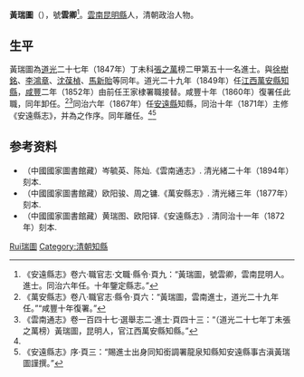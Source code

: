 {{Otheruses|other=名为黄云卿的其他人物|黄云卿}}

'''黃瑞圖'''（{{bd|?||?||catIdx=Huang黃瑞圖}}），號'''雲卿'''<ref name="安遠">《安遠縣志》卷六·職官志·文職·縣令·頁九：“黃瑞圖，號雲卿，雲南昆明人。進士。同治六年任。十年鑒定縣志。”</ref>。[[雲南|雲南]][[昆明|昆明縣]]人，清朝政治人物。

==生平==
黃瑞圖為[[道光|道光]]二十七年（1847年）丁未科[[張之萬|張之萬]]榜二甲第五十一名進士。與[[徐樹銘|徐樹銘]]、[[李鴻章|李鴻章]]、[[沈葆楨|沈葆楨]]、[[馬新貽|馬新貽]]等同年。道光二十九年（1849年）任[[江西|江西]][[萬安縣|萬安縣]][[知縣|知縣]]，[[咸豐_(年號)|咸豐]]二年（1852年）由前任王家棣署職接替。咸豐十年（1860年）復署任此職，同年卸任。<ref>《萬安縣志》卷八·職官志·縣令·頁六：“黃瑞圖，雲南進士，道光二十九年任。”“咸豐十年復署。”</ref><ref>《雲南通志》卷一百四十七·選舉志二·進士·頁四十三：“（道光二十七年丁未張之萬榜）黃瑞圖，昆明人，官江西萬安縣知縣。”</ref>同治六年（1867年）任[[安遠縣|安遠縣]]知縣，同治十年（1871年）主修《安遠縣志》，并為之作序。同年離任。<ref name="安遠" /><ref>《安遠縣志》序·頁三：“賜進士出身同知銜調署龍泉知縣知安遠縣事古滇黃瑞圖謹撰。”</ref>

== 参考资料 ==
{{reflist|2}}

*（中國國家圖書館藏）岑毓英、陈灿.《雲南通志》. 清光緒二十年（1894年）刻本.
*（中國國家圖書館藏）欧阳骏、周之镛.《萬安縣志》. 清光緒三年（1877年）刻本.
*（中國國家圖書館藏）黄瑞图、欧阳铎.《安遠縣志》. 清同治十一年（1872年）刻本.

{{道光二十七年丁未科殿試金榜}}

{{Authority control}}

{{DEFAULTSORT:Huang黃瑞圖}}
[[Category:黃姓|Rui瑞圖]]
[[Category:清朝知縣|Category:清朝知縣]]


{{清朝人物小作品}}